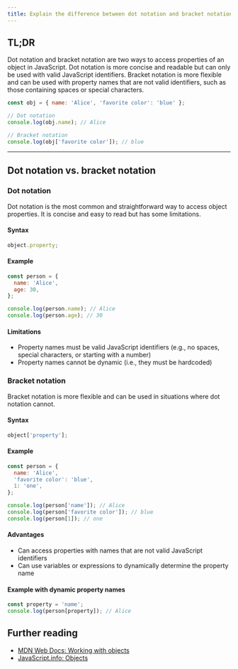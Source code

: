 ```yaml
---
title: Explain the difference between dot notation and bracket notation for accessing object properties.
---
```


## TL;DR

Dot notation and bracket notation are two ways to access properties of an object in JavaScript. Dot notation is more concise and readable but can only be used with valid JavaScript identifiers. Bracket notation is more flexible and can be used with property names that are not valid identifiers, such as those containing spaces or special characters.

```js
const obj = { name: 'Alice', 'favorite color': 'blue' };

// Dot notation
console.log(obj.name); // Alice

// Bracket notation
console.log(obj['favorite color']); // blue
```

---

## Dot notation vs. bracket notation

### Dot notation

Dot notation is the most common and straightforward way to access object properties. It is concise and easy to read but has some limitations.

#### Syntax

```js
object.property;
```

#### Example

```js
const person = {
  name: 'Alice',
  age: 30,
};

console.log(person.name); // Alice
console.log(person.age); // 30
```

#### Limitations

- Property names must be valid JavaScript identifiers (e.g., no spaces, special characters, or starting with a number)
- Property names cannot be dynamic (i.e., they must be hardcoded)

### Bracket notation

Bracket notation is more flexible and can be used in situations where dot notation cannot.

#### Syntax

```js
object['property'];
```

#### Example

```js
const person = {
  name: 'Alice',
  'favorite color': 'blue',
  1: 'one',
};

console.log(person['name']); // Alice
console.log(person['favorite color']); // blue
console.log(person[1]); // one
```

#### Advantages

- Can access properties with names that are not valid JavaScript identifiers
- Can use variables or expressions to dynamically determine the property name

#### Example with dynamic property names

```js
const property = 'name';
console.log(person[property]); // Alice
```

## Further reading

- [MDN Web Docs: Working with objects](https://developer.mozilla.org/en-US/docs/Web/JavaScript/Guide/Working_with_Objects)
- [JavaScript.info: Objects](https://javascript.info/object)
